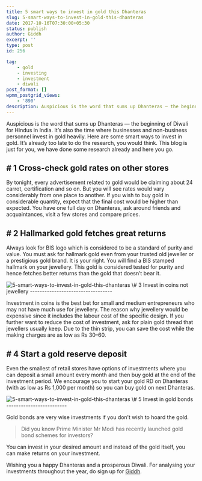 ```yaml
---
title: 5 smart ways to invest in gold this Dhanteras
slug: 5-smart-ways-to-invest-in-gold-this-dhanteras
date: 2017-10-16T07:30:00+05:30
status: publish
author: Giddh
excerpt: ''
type: post
id: 256

tag:
    - gold
    - investing
    - investment
    - diwali
post_format: []
wpmm_postgrid_views:
    - '890'
description: Auspicious is the word that sums up Dhanteras — the beginning of Diwali for Hindus in India. It’s also the time where businesses and non-business personnel invest in gold heavily. Here are some smart ways to invest in gold. It’s already too late to do the research, you would think. This blog is just for you, we have done some research already and here you go.
---
```

Auspicious is the word that sums up Dhanteras — the beginning of Diwali for Hindus in India. It’s also the time where businesses and non-business personnel invest in gold heavily. Here are some smart ways to invest in gold. It’s already too late to do the research, you would think. This blog is just for you, we have done some research already and here you go.

\# 1 Cross-check gold rates on other stores
-------------------------------------------

By tonight, every advertisement related to gold would be claiming about 24 carrot, certification and so on. But you will see rates would vary considerably from one place to another. If you wish to buy gold in considerable quantity, expect that the final cost would be higher than expected. You have one full day on Dhanteras, ask around friends and acquaintances, visit a few stores and compare prices.

\# 2 Hallmarked gold fetches great returns
------------------------------------------

Always look for BIS logo which is considered to be a standard of purity and value. You must ask for hallmark gold even from your trusted old jeweller or a prestigious gold brand. It is your right. You will find a BIS stamped hallmark on your jewellery. This gold is considered tested for purity and hence fetches better returns than the gold that doesn’t bear it.

<img class="wp-block-image size-large" src = "https://miro.medium.com/max/3666/1*rV4rKQKAkONjE7XLTJNxhw.jpeg" alt="5-smart-ways-to-invest-in-gold-this-dhanteras" />
\# 3 Invest in coins not jewellery
----------------------------------

Investment in coins is the best bet for small and medium entrepreneurs who may not have much use for jewellery. The reason why jewellery would be expensive since it includes the labour cost of the specific design. If you further want to reduce the cost of investment, ask for plain gold thread that jewellers usually keep. Due to the thin strip, you can save the cost while the making charges are as low as Rs 30–60.

\# 4 Start a gold reserve deposit
---------------------------------

Even the smallest of retail stores have options of investments where you can deposit a small amount every month and then buy gold at the end of the investment period. We encourage you to start your gold RD on Dhanteras (with as low as Rs 1,000 per month) so you can buy gold on next Dhanteras.

<img class="wp-block-image size-large" src = "https://miro.medium.com/max/880/1*2aU9nxDVhG0UPVBCsH99vQ.jpeg" alt="5-smart-ways-to-invest-in-gold-this-dhanteras" />
\# 5 Invest in gold bonds
-------------------------

Gold bonds are very wise investments if you don’t wish to hoard the gold.

> Did you know Prime Minister Mr Modi has recently launched gold bond schemes for investors?

You can invest in your desired amount and instead of the gold itself, you can make returns on your investment.

Wishing you a happy Dhanteras and a prosperous Diwali. For analysing your investments throughout the year, do sign up for [Giddh](https://giddh.com).